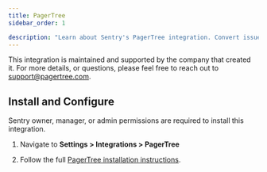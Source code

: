 ```yaml
---
title: PagerTree
sidebar_order: 1

description: "Learn about Sentry's PagerTree integration. Convert issues and errors into SMS, Voice, Push, Email, and Slack notifications with PagerTree!"
---
```


This integration is maintained and supported by the company that created it. For more details, or questions, please feel free to reach out to support@pagertree.com.
## Install and Configure

<Note>

Sentry owner, manager, or admin permissions are required to install this integration.

</Note>

1. Navigate to **Settings > Integrations > PagerTree**

2. Follow the full [PagerTree installation instructions](https://pagertree.com/docs/integration-guides/sentry).
